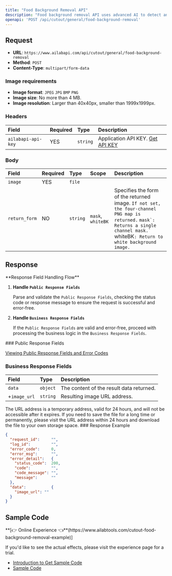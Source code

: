 ```yaml
---
title: "Food Background Removal API"
description: "Food background removal API uses advanced AI to detect and isolate food items, removing the background to highlight the food, perfect for culinary showcases and e-commerce."
openapi: 'POST /api/cutout/general/food-background-removal'
---
```


## Request

- **URL**: `https://www.ailabapi.com/api/cutout/general/food-background-removal`
- **Method**: `POST`
- **Content-Type**: `multipart/form-data`

### Image requirements

- **Image format**: `JPEG` `JPG` `BMP` `PNG`
- **Image size**: No more than 4 MB.
- **Image resolution**: Larger than 40x40px, smaller than 1999x1999px.

### Headers

| Field              | Required | Type     | Description                                        |
|:-------------------|:---------|:---------|:---------------------------------------------------|
| `ailabapi-api-key` | YES      | `string` | Application API KEY. [Get API KEY](/docs/get-api-key) |

### Body

| Field         | Required | Type     | Scope                              | Description                                                                                                                                                                                                |
|:--------------|:---------|:---------|:-----------------------------------|:-----------------------------------------------------------------------------------------------------------------------------------------------------------------------------------------------------------|
| `image`       | YES      | `file`   |                                    |                                                                                                                                                                                                            |
| `return_form` | NO       | `string` | ``mask``, ``whiteBK`` | Specifies the form of the returned image. `If not set, the four-channel PNG map is returned.` ``mask`: Returns a single channel mask.` ``whiteBK`: Return to white background image.` |

## Response
<Warning>
**Response Field Handling Flow**

1. **Handle `Public Response Fields`**

   Parse and validate the `Public Response Fields`, checking the status code or response message to ensure the request is successful and error-free.

2. **Handle `Business Response Fields`**

   If the `Public Response Fields` are valid and error-free, proceed with processing the business logic in the `Business Response Fields`.
</Warning>
### Public Response Fields

<a href="/docs/response-description" target="_blank">Viewing Public Response Fields and Error Codes</a>

### Business Response Fields

| Field        | Type     | Description                              |
|:-------------|:---------|:-----------------------------------------|
| `data`       | `object` | The content of the result data returned. |
| +`image_url` | `string` | Resulting image URL address.             |
<Tip>
The URL address is a temporary address, valid for 24 hours, and will not be accessible after it expires. If you need to save the file for a long time or permanently, please visit the URL address within 24 hours and download the file to your own storage space.
</Tip>
### Response Example

```json
{
  "request_id":     "",
  "log_id":         "",
  "error_code":     0,
  "error_msg":      "",
  "error_detail":   {
    "status_code":  200,
    "code":         "",
    "code_message": "",
    "message":      ""
  },
  "data":           {
    "image_url": ""
  }
}
```

## Sample Code
<Tip>
**[👉 Online Experience 👈**(https://www.ailabtools.com/cutout-food-background-removal-example)]

If you'd like to see the actual effects, please visit the experience page for a trial.

- [Introduction to Get Sample Code](get-sample-code)
- [Sample Code][PostmanURL]

[PostmanURL]: https://documenter.getpostman.com/view/26387069/2s93JxqgHE#c2089c2a-4404-4540-bd34-2816cd5534ac
</Tip>